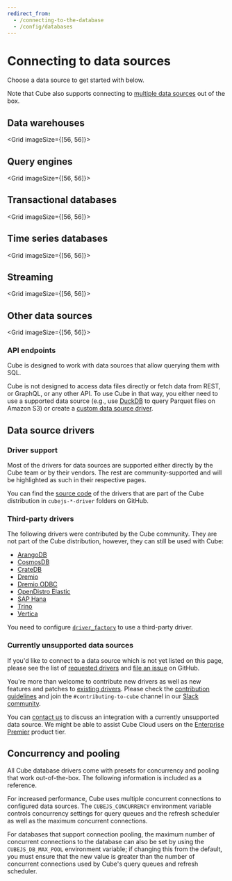 ```yaml
---
redirect_from:
  - /connecting-to-the-database
  - /config/databases
---
```


# Connecting to data sources

Choose a data source to get started with below.

Note that Cube also supports connecting to [multiple data
sources][ref-config-multi-data-src] out of the box.

## Data warehouses

<Grid imageSize={[56, 56]}>
  <GridItem
    url="data-sources/aws-redshift"
    imageUrl="https://static.cube.dev/icons/redshift.svg"
    title="Amazon Redshift"
  />
  <GridItem
    url="data-sources/google-bigquery"
    imageUrl="https://static.cube.dev/icons/bigquery.svg"
    title="Google BigQuery"
  />
  <GridItem
    url="data-sources/snowflake"
    imageUrl="https://static.cube.dev/icons/snowflake.svg"
    title="Snowflake"
  />
  <GridItem
    url="data-sources/databricks-jdbc"
    imageUrl="https://static.cube.dev/icons/databricks.svg"
    title="Databricks"
  />
  <GridItem
    url="data-sources/ms-fabric"
    imageUrl="https://static.cube.dev/icons/ms-fabric-light.svg"
    title="Microsoft Fabric"
  />
  <GridItem
    url="data-sources/clickhouse"
    imageUrl="https://static.cube.dev/icons/clickhouse.svg"
    title="ClickHouse"
  />
  <GridItem
    url="data-sources/singlestore"
    imageUrl="https://static.cube.dev/icons/singlestore-light.svg"
    title="SingleStore"
  />
  <GridItem
    url="data-sources/pinot"
    imageUrl="https://static.cube.dev/icons/pinot-light.svg"
    title="Apache Pinot"
  />
  <GridItem
    url="data-sources/firebolt"
    imageUrl="https://static.cube.dev/icons/firebolt.svg"
    title="Firebolt"
  />
   <GridItem
    url="data-sources/vertica"
    imageUrl="https://static.cube.dev/icons/vertica.svg"
    title="Vertica"
  />
</Grid>

## Query engines

<Grid imageSize={[56, 56]}>
  <GridItem
    url="data-sources/aws-athena"
    imageUrl="https://static.cube.dev/icons/athena.svg"
    title="Amazon Athena"
  />
  <GridItem
    url="data-sources/duckdb"
    imageUrl="https://static.cube.dev/icons/duckdb-light.svg"
    title="DuckDB / MotherDuck"
  />
  <GridItem
    url="data-sources/hive"
    imageUrl="https://static.cube.dev/icons/hive.svg"
    title="Hive / SparkSQL"
  />
  <GridItem
    url="data-sources/presto"
    imageUrl="https://static.cube.dev/icons/presto.svg"
    title="Presto"
  />
  <GridItem
    url="data-sources/trino"
    imageUrl="https://static.cube.dev/icons/trino.svg"
    title="Trino"
  />
</Grid>

## Transactional databases

<Grid imageSize={[56, 56]}>
  <GridItem
    url="data-sources/postgres"
    imageUrl="https://static.cube.dev/icons/postgres.svg"
    title="Postgres"
  />
  <GridItem
    url="data-sources/ms-sql"
    imageUrl="https://static.cube.dev/icons/ms-sql.svg"
    title="Microsoft SQL Server"
  />
  <GridItem
    url="data-sources/mysql"
    imageUrl="https://static.cube.dev/icons/mysql.svg"
    title="MySQL"
  />
  <GridItem
    url="data-sources/oracle"
    imageUrl="https://static.cube.dev/icons/oracle.svg"
    title="Oracle"
  />
  <GridItem
    url="data-sources/sqlite"
    imageUrl="https://static.cube.dev/icons/sqlite.svg"
    title="SQLite"
  />
</Grid>

## Time series databases

<Grid imageSize={[56, 56]}>
  <GridItem
    url="data-sources/questdb"
    imageUrl="https://static.cube.dev/icons/questdb.svg"
    title="QuestDB"
  />
</Grid>

## Streaming

<Grid imageSize={[56, 56]}>
  <GridItem
    url="data-sources/ksqldb"
    imageUrl="https://static.cube.dev/icons/ksql.svg"
    title="ksqlDB"
  />
  <GridItem
    url="data-sources/materialize"
    imageUrl="https://static.cube.dev/icons/materialize.svg"
    title="Materialize"
  />
  <GridItem
    url="data-sources/risingwave"
    imageUrl="https://static.cube.dev/icons/risingwave.svg"
    title="RisingWave"
  />
</Grid>

## Other data sources

<Grid imageSize={[56, 56]}>
  <GridItem
    url="data-sources/elasticsearch"
    imageUrl="https://static.cube.dev/icons/elasticsearch.svg"
    title="Elasticsearch"
  />
  <GridItem
    url="data-sources/mongodb"
    imageUrl="https://static.cube.dev/icons/mongo.svg"
    title="MongoDB"
  />
  <GridItem
    url="data-sources/druid"
    imageUrl="https://static.cube.dev/icons/druid.svg"
    title="Druid"
  />
  <GridItem
    url="data-sources/duckdb"
    imageUrl="https://static.cube.dev/icons/parquet.svg"
    title="Parquet"
  />
  <GridItem
    url="data-sources/duckdb"
    imageUrl="https://static.cube.dev/icons/csv.svg"
    title="CSV"
  />
  <GridItem
    url="data-sources/duckdb"
    imageUrl="https://static.cube.dev/icons/json.svg"
    title="JSON"
  />
</Grid>

### API endpoints

Cube is designed to work with data sources that allow querying them with SQL.

Cube is not designed to access data files directly or fetch data from REST,
or GraphQL, or any other API. To use Cube in that way, you either need to use
a supported data source (e.g., use [DuckDB][ref-duckdb] to query Parquet files
on Amazon S3) or create a [custom data source driver](#currently-unsupported-data-sources).

## Data source drivers

### Driver support

Most of the drivers for data sources are supported either directly by the Cube
team or by their vendors. The rest are community-supported and will be
highlighted as such in their respective pages.

You can find the [source code][link-github-packages] of the drivers that are part
of the Cube distribution in `cubejs-*-driver` folders on GitHub. 

### Third-party drivers

The following drivers were contributed by the Cube community. They are not part
of the Cube distribution, however, they can still be used with Cube:

- [ArangoDB](https://www.npmjs.com/package/arangodb-cubejs-driver)
- [CosmosDB](https://www.npmjs.com/package/cosmosdb-cubejs-driver)
- [CrateDB](https://www.npmjs.com/package/cratedb-cubejs-driver)
- [Dremio](https://www.npmjs.com/package/mydremio-cubejs-driver)
- [Dremio ODBC](https://www.npmjs.com/package/dremio-odbc-cubejs-driver)
- [OpenDistro Elastic](https://www.npmjs.com/package/opendistro-cubejs-driver)
- [SAP Hana](https://www.npmjs.com/package/cubejs-hana-driver)
- [Trino](https://www.npmjs.com/package/trino-cubejs-driver)
- [Vertica](https://www.npmjs.com/package/@knowitall/vertica-driver)

You need to configure [`driver_factory`][ref-driver-factory] to use a third-party
driver.

### Currently unsupported data sources

If you'd like to connect to a data source which is not yet listed on this page,
please see the list of [requested drivers](https://github.com/cube-js/cube/issues/7076)
and [file an issue](https://github.com/cube-js/cube/issues) on GitHub.

You're more than welcome to contribute new drivers as well as new features and
patches to
[existing drivers](https://github.com/cube-js/cube/tree/master/packages). Please
check the
[contribution guidelines](https://github.com/cube-js/cube/blob/master/CONTRIBUTING.md#contributing-database-drivers)
and join the `#contributing-to-cube` channel in our
[Slack community](https://slack.cube.dev).

<InfoBox>

You can [contact us](https://cube.dev/contact) to discuss an integration
with a currently unsupported data source. We might be able to assist Cube Cloud
users on the [Enterprise Premier](https://cube.dev/pricing) product tier.

</InfoBox>

## Concurrency and pooling

<InfoBox>

All Cube database drivers come with presets for concurrency and pooling that
work out-of-the-box. The following information is included as a reference.

</InfoBox>

For increased performance, Cube uses multiple concurrent connections to
configured data sources. The `CUBEJS_CONCURRENCY` environment variable controls
concurrency settings for query queues and the refresh scheduler as well as the
maximum concurrent connections.

For databases that support connection pooling,
the maximum number of concurrent connections to the database can also be set by
using the `CUBEJS_DB_MAX_POOL` environment variable; if changing this from the
default, you must ensure that the new value is greater than the number of
concurrent connections used by Cube's query queues and refresh scheduler.


[ref-config-multi-data-src]: /product/configuration/advanced/multiple-data-sources
[ref-driver-factory]: /reference/configuration/config#driver_factory
[ref-duckdb]: /product/configuration/data-sources/duckdb
[link-github-packages]: https://github.com/cube-js/cube/tree/master/packages